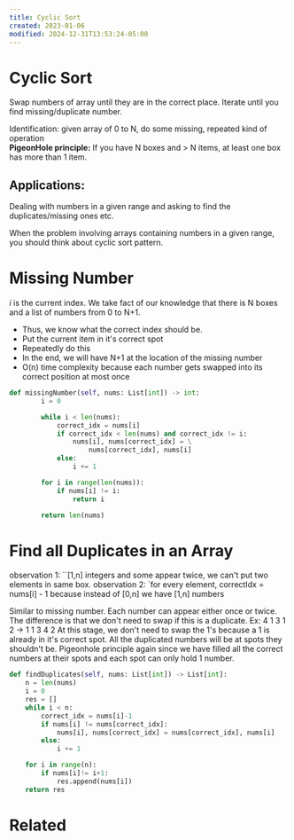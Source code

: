 ```yaml
---
title: Cyclic Sort
created: 2023-01-06
modified: 2024-12-31T13:53:24-05:00
---
```

# Cyclic Sort

Swap numbers of array until they are in the correct place.
Iterate until you find missing/duplicate number.

Identification: given array of 0 to N, do some missing, repeated kind of operation\
**PigeonHole principle:** If you have N boxes and > N items, at least one box has more than 1 item.

## Applications:

Dealing with numbers in a given range and asking to find the duplicates/missing ones etc.

When the problem involving arrays containing numbers in a given range, you should think about cyclic sort pattern.

# Missing Number

$i$ is the current index. We take fact of our knowledge that there is N boxes and a list of numbers from 0 to N+1.

- Thus, we know what the correct index should be.
- Put the current item in it's correct spot
- Repeatedly do this
- In the end, we will have N+1 at the location of the missing number
- O(n) time complexity because each number gets swapped into its correct position at most once

```python
def missingNumber(self, nums: List[int]) -> int:
        i = 0

        while i < len(nums):
            correct_idx = nums[i]
            if correct_idx < len(nums) and correct_idx != i:
                nums[i], nums[correct_idx] = \
	                nums[correct_idx], nums[i]
            else:
                i += 1

        for i in range(len(nums)):
            if nums[i] != i:
                return i

        return len(nums)
```

# Find all Duplicates in an Array

observation 1: \`\`[1,n] integers and some appear twice, we can't put two elements in same box.
observation 2: \`for every element, correctIdx = nums[i] - 1 because instead of [0,n] we have [1,n] numbers

Similar to missing number. Each number can appear either once or twice.
The difference is that we don't need to swap if this is a duplicate.
Ex:
4 1 3 1 2 -> 1 1 3 4 2
At this stage, we don't need to swap the 1's because a 1 is already in it's correct spot.
All the duplicated numbers will be at spots they shouldn't be.
Pigeonhole principle again since we have filled all the correct numbers at their spots and each spot can only hold 1 number.

```python
def findDuplicates(self, nums: List[int]) -> List[int]:
	n = len(nums)
	i = 0
	res = []
	while i < n:
		correct_idx = nums[i]-1
		if nums[i] != nums[correct_idx]:
			nums[i], nums[correct_idx] = nums[correct_idx], nums[i]
		else:
			i += 1

	for i in range(n):
		if nums[i]!= i+1:
			res.append(nums[i])
	return res
```

# Related
